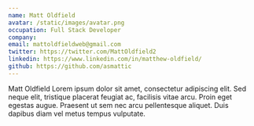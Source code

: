 ```yaml
---
name: Matt Oldfield
avatar: /static/images/avatar.png
occupation: Full Stack Developer
company:
email: mattoldfieldweb@gmail.com
twitter: https://twitter.com/MattOldfield2
linkedin: https://www.linkedin.com/in/matthew-oldfield/
github: https://github.com/asmattic
---
```


Matt Oldfield Lorem ipsum dolor sit amet, consectetur adipiscing elit. Sed neque elit, tristique
placerat feugiat ac, facilisis vitae arcu. Proin eget egestas augue. Praesent ut sem nec arcu
pellentesque aliquet. Duis dapibus diam vel metus tempus vulputate.
